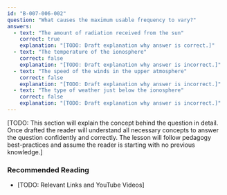```yaml
---
id: "B-007-006-002"
question: "What causes the maximum usable frequency to vary?"
answers:
  - text: "The amount of radiation received from the sun"
    correct: true
    explanation: "[TODO: Draft explanation why answer is correct.]"
  - text: "The temperature of the ionosphere"
    correct: false
    explanation: "[TODO: Draft explanation why answer is incorrect.]"
  - text: "The speed of the winds in the upper atmosphere"
    correct: false
    explanation: "[TODO: Draft explanation why answer is incorrect.]"
  - text: "The type of weather just below the ionosphere"
    correct: false
    explanation: "[TODO: Draft explanation why answer is incorrect.]"
---
```


[TODO: This section will explain the concept behind the question in detail. Once drafted the reader will understand all necessary concepts to answer the question confidently and correctly. The lesson will follow pedagogy best-practices and assume the reader is starting with no previous knowledge.]

### Recommended Reading

- [TODO: Relevant Links and YouTube Videos]

